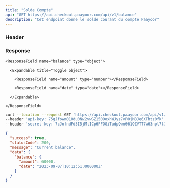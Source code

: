 ```yaml
---
title: "Solde Compte"
api: "GET https://api.checkout.paayoor.com/api/v1/balance"
description: "Cet endpoint donne le solde courant du compte Paayoor"
---
```


### Header

<ParamField header="api-key" type="string" required></ParamField>

<ParamField header="secret-key" type="string" required></ParamField>

### Response

<ResponseField name="success" type="boolean"></ResponseField>

<ResponseField name="statusCode" type="number"></ResponseField>

<ResponseField name="message" type="string"></ResponseField>

<ResponseField name="data" type="object">

  <Expandable title="Toggle object">

    <ResponseField name="balance" type="object">

      <Expandable title="Toggle object">

        <ResponseField name="amount" type="number"></ResponseField>

        <ResponseField name="date" type="date"></ResponseField>

      </Expandable>

    </ResponseField>

  </Expandable>

</ResponseField>

<RequestExample>

```bash cURL
curl --location --request GET 'https://api.checkout.paayoor.com/api/v1/balance' \
--header 'api-key: 75gJfowm010du0Nw2vwGZ150OoxhWJyz7vP0jM8Je6XFhtz0fk' \
--header 'secret-key: 7cJofndFd5I5jMtICp6FFOGiTudpQwn661OZVTT7w63npl7lJ1' \
```

</RequestExample>

<ResponseExample>

```json Response
{
  "success": true,
  "statusCode": 200,
  "message": "Current balance",
  "data": {
    "balance": {
      "amount": 60000,
      "date": "2023-09-07T10:12:51.000000Z"
    }
  }
}
```

</ResponseExample>
